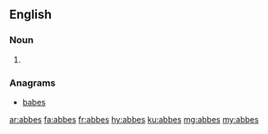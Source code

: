 ==English==

===Noun===
{{head|en|plural}}

# {{plural of|abbe|lang=en}}

===Anagrams===
* [[babes#English|babes]]

[[ar:abbes]]
[[fa:abbes]]
[[fr:abbes]]
[[hy:abbes]]
[[ku:abbes]]
[[mg:abbes]]
[[my:abbes]]